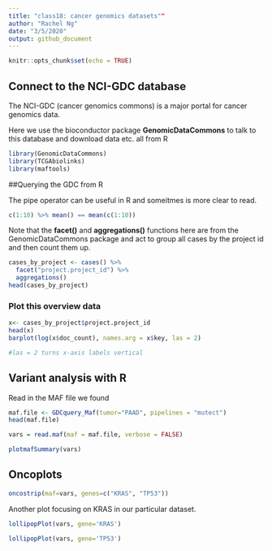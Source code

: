 ```yaml
---
title: "class18: cancer genomics datasets""
author: "Rachel Ng"
date: "3/5/2020"
output: github_document
---
```


```r
knitr::opts_chunk$set(echo = TRUE)
```

## Connect to the NCI-GDC database

The NCI-GDC (cancer genomics commons) is a major portal for cancer genomics data.

Here we use the bioconductor package **GenomicDataCommons** to talk to this database and download data etc. all from R

```r
library(GenomicDataCommons)
library(TCGAbiolinks)
library(maftools)
```

##Querying the GDC from R

The pipe operator can be useful in R and someitmes is more clear to read.
```r
c(1:10) %>% mean() == mean(c(1:10))
```

Note that the **facet()** and **aggregations()** functions here are from the GenomicDataCommons package and act to group all cases by the project id and then count them up.

```r
cases_by_project <- cases() %>%
  facet("project.project_id") %>%
  aggregations()
head(cases_by_project)
```

### Plot this overview data
```r
x<- cases_by_project$project.project_id
head(x)
barplot(log(x$doc_count), names.arg = x$key, las = 2)

#las = 2 turns x-axis labels vertical
```

## Variant analysis with R
Read in the MAF file we found
```r
maf.file <- GDCquery_Maf(tumor="PAAD", pipelines = "mutect")
head(maf.file)
```

```r
vars = read.maf(maf = maf.file, verbose = FALSE)
```

```r
plotmafSummary(vars)
```


## Oncoplots

```r
oncostrip(maf=vars, genes=c("KRAS", "TP53"))
```

Another plot focusing on KRAS in our particular dataset.
```r
lollipopPlot(vars, gene='KRAS')
```
```r
lollipopPlot(vars, gene='TP53')
```

